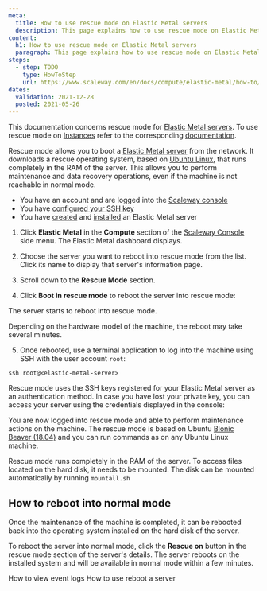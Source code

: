 ```yaml
---
meta:
  title: How to use rescue mode on Elastic Metal servers
  description: This page explains how to use rescue mode on Elastic Metal servers
content:
  h1: How to use rescue mode on Elastic Metal servers
  paragraph: This page explains how to use rescue mode on Elastic Metal servers
steps:
  - step: TODO
    type: HowToStep
    url: https://www.scaleway.com/en/docs/compute/elastic-metal/how-to/use-rescue-mode
dates:
  validation: 2021-12-28
  posted: 2021-05-26
---
```


<Message type="note">

This documentation concerns rescue mode for [Elastic Metal servers](https://www.scaleway.com/en/elastic-metal/). To use rescue mode on [Instances](https://www.scaleway.com/en/virtual-instances/) refer to the corresponding [documentation](/compute/instances/how-to/use-boot-modes#how-to-use-rescue-mode).

</Message>

Rescue mode allows you to boot a [Elastic Metal server](https://www.scaleway.com/en/elastic-metal/) from the network. It downloads a rescue operating system, based on [Ubuntu Linux](https://ubuntu.com/), that runs completely in the RAM of the server. This allows you to perform maintenance and data recovery operations, even if the machine is not reachable in normal mode.

<Message type="requirement">

- You have an account and are logged into the [Scaleway console](https://console.scaleway.com)  
- You have [configured your SSH key](/console/my-project/how-to/create-ssh-key)
- You have [created](/compute/elastic-metal/how-to/create-server) and [installed](/compute/elastic-metal/how-to/install-server) an Elastic Metal server

</Message>

1. Click **Elastic Metal** in the **Compute** section of the [Scaleway Console](https://console.scaleway.com) side menu. The Elastic Metal dashboard displays.

2. Choose the server you want to reboot into rescue mode from the list. Click its name to display that server's information page.

3. Scroll down to the **Rescue Mode** section.

4. Click **Boot in rescue mode** to reboot the server into rescue mode:

  <Lightbox src="scaleway-boot-rescue.webp" alt="" />

  The server starts to reboot into rescue mode. 

  <Message type="note">

  Depending on the hardware model of the machine, the reboot may take several minutes.

  </Message>

5. Once rebooted, use a terminal application to log into the machine using SSH with the user account `root`:

  ```
  ssh root@<elastic-metal-server>
  ```

  <Message type="tip">

  Rescue mode uses the SSH keys registered for your Elastic Metal server as an authentication method. In case you have lost your private key, you can access your server using the credentials displayed in the console:

  <Lightbox src="scaleway-em-rescue-mode.webp" alt="" />

  </Message>

You are now logged into rescue mode and able to perform maintenance actions on the machine. The rescue mode is based on Ubuntu [Bionic Beaver (18.04)](https://wiki.ubuntu.com/BionicBeaver/ReleaseNotes) and you can run commands as on any Ubuntu Linux machine.

<Lightbox src="scaleway-bmaas_rescue_mode.webp" alt="" />

<Message type="tip">

Rescue mode runs completely in the RAM of the server. To access files located on the hard disk, it needs to be mounted. The disk can be mounted automatically by running `mountall.sh`

</Message>


## How to reboot into normal mode

Once the maintenance of the machine is completed, it can be rebooted back into the operating system installed on the hard disk of the server.

To reboot the server into normal mode, click the **Rescue on** button in the rescue mode section of the server's details. The server reboots on the installed system and will be available in normal mode within a few minutes.

<Navigation title="See Also">
  <PreviousButton to="/compute/elastic-metal/how-to/view-the-event-logs/">How to view event logs</PreviousButton>
  <NextButton to="/compute/elastic-metal/how-to/reboot-server/">How to use reboot a server</NextButton>
</Navigation>
